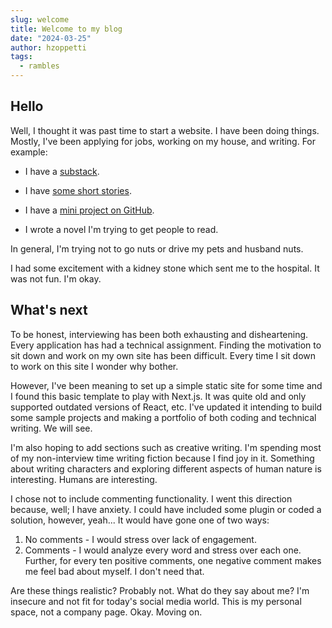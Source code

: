 ```yaml
---
slug: welcome
title: Welcome to my blog
date: "2024-03-25"
author: hzoppetti
tags:
  - rambles
---
```


## Hello

Well, I thought it was past time to start a website. I have been doing things.
Mostly, I've been applying for jobs, working on my house, and writing. For example:

- I have a [substack](https://heatherzoppetti.substack.com/).

- I have [some short stories](https://blog.reedsy.com/creative-writing-prompts/author/heather-zoppetti/).

- I have a [mini project on GitHub](https://github.com/hzoppetti/meow).

- I wrote a novel I'm trying to get people to read.

In general, I'm trying not to go nuts or drive my pets and husband nuts.

I had some excitement with a kidney stone which sent me to the hospital. It was not fun.
I'm okay.

## What's next

To be honest, interviewing has been both exhausting and disheartening. Every application has had a technical assignment. Finding the motivation to sit down and work on my own site has been difficult. Every time I sit down to work on this site I wonder why bother.

However, I've been meaning to set up a simple static site for some time and I found this basic template to play with Next.js. It was quite old and only supported outdated versions of React, etc. I've updated it intending to build some sample projects and making a portfolio of both coding and technical writing. We will see.

I'm also hoping to add sections such as creative writing. I'm spending most of my non-interview time writing fiction because I find joy in it. Something about writing characters and exploring different aspects of human nature is interesting. Humans are interesting.

I chose not to include commenting functionality. I went this direction because, well; I have anxiety. I could have included some plugin or coded a solution, however, yeah... It would have gone one of two ways:

1. No comments - I would stress over lack of engagement.
2. Comments - I would analyze every word and stress over each one. Further, for every ten positive comments, one negative comment makes me feel bad about myself. I don't need that.

Are these things realistic? Probably not. What do they say about me? I'm insecure and not fit for today's social media world. This is my personal space, not a company page. Okay. Moving on.

